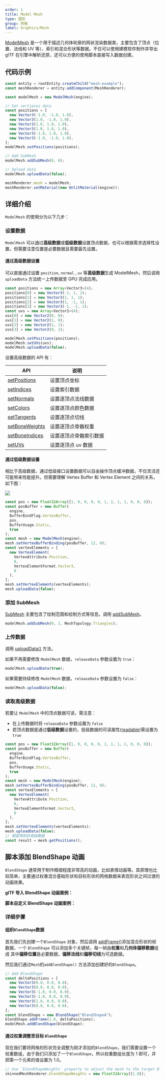 ```yaml
---
order: 1
title: Model Mesh
type: 图形
group: 网格
label: Graphics/Mesh
---
```


[ModelMesh](/apis/core/#ModelMesh) 是一个用于描述几何体轮廓的网状渲染数据类，主要包含了顶点（位置、法线和 UV 等）、索引和混合形状等数据。不仅可以使用建模软件制作并导出 glTF 在引擎中解析还原，还可以方便的使用脚本直接写入数据创建。

<Playground href="/embed/obj-loader" />

## 代码示例

```typescript
const entity = rootEntity.createChild("mesh-example");
const meshRenderer = entity.addComponent(MeshRenderer);

const modelMesh = new ModelMesh(engine);

// Set vertieces data
const positions = [
  new Vector3(-1.0, -1.0, 1.0),
  new Vector3(1.0, -1.0, 1.0),
  new Vector3(1.0, 1.0, 1.0),
  new Vector3(1.0, 1.0, 1.0),
  new Vector3(-1.0, 1.0, 1.0),
  new Vector3(-1.0, -1.0, 1.0),
];
modelMesh.setPositions(positions);

// Add SubMesh
modelMesh.addSubMesh(0, 6);

// Upload data
modelMesh.uploadData(false);

meshRenderer.mesh = modelMesh;
meshRenderer.setMaterial(new UnlitMaterial(engine));
```

## 详细介绍

`ModelMesh` 的使用分为以下几步：

### **设置数据**

`ModelMesh` 可以通过**高级数据**或**低级数据**设置顶点数据，也可以根据需求选择性设置，但需要注意位置是必要数据且需要最先设置。

#### 通过高级数据设置

可以直接通过设置 `position`, `normal` , `uv` 等**高级数据**生成 ModelMesh，然后调用 `uploadData` 方法统一上传数据至 GPU 完成应用。

```typescript
const positions = new Array<Vector3>(4);
positions[0] = new Vector3(-1, 1, 1);
positions[1] = new Vector3(1, 1, 1);
positions[2] = new Vector3(1, -1, 1);
positions[3] = new Vector3(-1, -1, 1);
const uvs = new Array<Vector2>(4);
uvs[0] = new Vector2(0, 0);
uvs[1] = new Vector2(1, 0);
uvs[2] = new Vector2(1, 1);
uvs[3] = new Vector2(0, 1);

modelMesh.setPositions(positions);
modelMesh.setUVs(uvs);
modelMesh.uploadData(false);
```

设置高级数据的 API 有：

| API                                                   | 说明                   |
| ----------------------------------------------------- | ---------------------- |
| [setPositions](/apis/core/#ModelMesh-setPositions)     | 设置顶点坐标           |
| [setIndices](/apis/core/#ModelMesh-setIndices)         | 设置索引数据           |
| [setNormals](/apis/core/#ModelMesh-setNormals)         | 设置逐顶点法线数据     |
| [setColors](/apis/core/#ModelMesh-setColors)           | 设置逐顶点颜色数据     |
| [setTangents](/apis/core/#ModelMesh-setTangents)       | 设置逐顶点切线         |
| [setBoneWeights](/apis/core/#ModelMesh-setBoneWeights) | 设置逐顶点骨骼权重     |
| [setBoneIndices](/apis/core/#ModelMesh-setBoneIndices) | 设置逐顶点骨骼索引数据 |
| [setUVs](/apis/core/#ModelMesh-setUVs)                 | 设置逐顶点 uv 数据     |

#### 通过低级数据设置

相比于高级数据，通过低级接口设置数据可以自由操作顶点缓冲数据，不仅灵活还可能带来性能提升。但需要理解 Vertex Buffer 和 Vertex Element 之间的关系，如下图：

<Image src="https://mdn.alipayobjects.com/huamei_jvf0dp/afts/img/A*68IjSo2kwUAAAAAAAAAAAAAADleLAQ/original" />

```typescript
const pos = new Float32Array([1, 0, 0, 0, 0, 1, 1, 1, 1, 0, 0, 0]);
const posBuffer = new Buffer(
  engine,
  BufferBindFlag.VertexBuffer,
  pos,
  BufferUsage.Static,
  true
);
const mesh = new ModelMesh(engine);
mesh.setVertexBufferBinding(posBuffer, 12, 0);
const vertexElements = [
  new VertexElement(
    VertexAttribute.Position,
    0,
    VertexElementFormat.Vector3,
    0
  ),
];
mesh.setVertexElements(vertexElements);
mesh.uploadData(false);
```

### **添加 SubMesh**

[SubMesh](/apis/core/#SubMesh) 主要包含了绘制范围和绘制方式等信息。调用 [addSubMesh](/apis/core/#ModelMesh-addSubMesh)。

```typescript
modelMesh.addSubMesh(0, 2, MeshTopology.Triangles);
```

### **上传数据**

调用 [uploadData()](/apis/core/#ModelMesh-uploadData) 方法。

如果不再需要修改 `ModelMesh` 数据，`releaseData` 参数设置为 `true`：

```typescript
modelMesh.uploadData(true);
```

如果需要持续修改 `ModelMesh` 数据，`releaseData` 参数设置为 `false`：

```typescript
modelMesh.uploadData(false);
```

<Playground href="/embed/model-mesh" />

### **读取高级数据**

若要让 `ModelMesh` 中的顶点数据可读，需注意：

- 在上传数据时将 `releaseData` 参数设置为 `false`
- 若顶点数据是通过**低级数据**设置的，低级数据的可读属性([readable](/apis/core/#Buffer-readable))需设置为 `true`

```typescript
const pos = new Float32Array([1, 0, 0, 0, 0, 1, 1, 1, 1, 0, 0, 0]);
const posBuffer = new Buffer(
  engine,
  BufferBindFlag.VertexBuffer,
  pos,
  BufferUsage.Static,
  true
);
const mesh = new ModelMesh(engine);
mesh.setVertexBufferBinding(posBuffer, 12, 0);
const vertexElements = [
  new VertexElement(
    VertexAttribute.Position,
    0,
    VertexElementFormat.Vector3,
    0
  ),
];
mesh.setVertexElements(vertexElements);
mesh.uploadData(false);
// 期望得到的高级数据
const result = mesh.getPositions();
```

## 脚本添加 BlendShape 动画

`BlendShape` 通常用于制作精细程度非常高的动画，比如表情动画等。其原理也比较简单，主要通过权重混合基础形状和目标形状的网格数据来表现形状之间过渡的动画效果。

**glTF 导入 BlendShape 动画案例：**
<Playground href="/embed/skeleton-animation-blendShape" />

**脚本自定义 BlendShape 动画案例：**
<Playground href="/embed/skeleton-animation-customBlendShape" />

### 详细步骤

#### **组织`BlendShape`数据**

首先我们先创建一个`BlendShape` 对象，然后调用 [addFrame()](/apis/core/#ModelMesh-addFrame)添加混合形状的帧数据，一个 `BlendShape` 可以添加多个关键帧，每一帧由**权重**和**几何体偏移数据**组成 其中**偏移位置**是必要数据，**偏移法线**和**偏移切线**为可选数据。

然后我们通过`Mesh`的`addBlendShape()` 方法添加创建好的`BlendShape`。

```typescript
// Add BlendShape
const deltaPositions = [
  new Vector3(0.0, 0.0, 0.0),
  new Vector3(0.0, 0.0, 0.0),
  new Vector3(-1.0, 0.0, 0.0),
  new Vector3(-1.0, 0.0, 0.0),
  new Vector3(1.0, 0.0, 0.0),
  new Vector3(0.0, 0.0, 0.0),
];
const blendShape = new BlendShape("BlendShapeA");
blendShape.addFrame(1.0, deltaPositions);
modelMesh.addBlendShape(blendShape);
```

#### **通过权重调整至目标 `BlendShape`**

现在我们要将网格的形状完全调整为刚才添加的`BlendShape`，我们需要设置一个权重数组，由于我们只添加了一个`BlendShape`，所以权重数组长度为 1 即可，并把第一个元素的值设置为 1.0。

```typescript
// Use `blendShapeWeights` property to adjust the mesh to the target BlendShape
skinnedMeshRenderer.blendShapeWeights = new Float32Array([1.0]);
```
